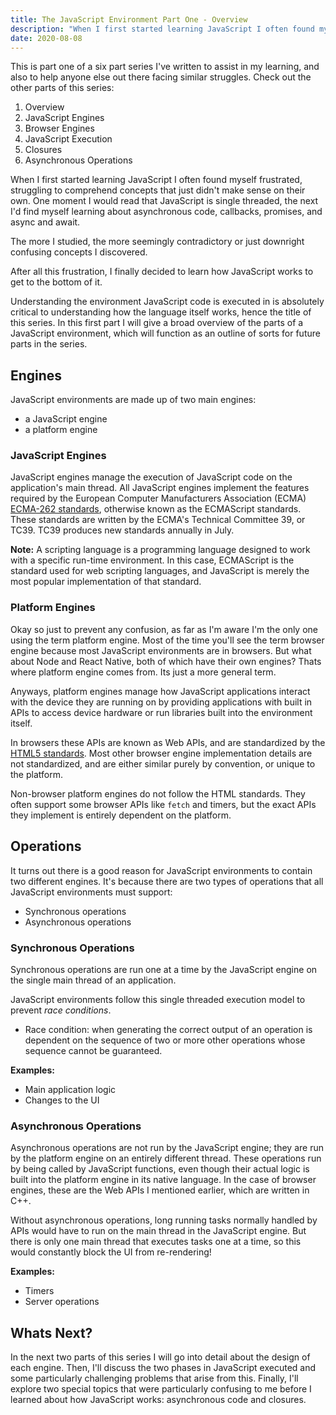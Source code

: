```yaml
---
title: The JavaScript Environment Part One - Overview
description: "When I first started learning JavaScript I often found myself frustrated, struggling to comprehend concepts that just didn't make sense on their own."
date: 2020-08-08
---
```


This is part one of a six part series I've written to assist in my learning, and also to help anyone else out there facing similar struggles. 
Check out the other parts of this series:

1. Overview
2. <Link to='/posts/javascript-environment-part-two'>JavaScript Engines</Link>
3. <Link to='/posts/javascript-environment-part-three'>Browser Engines</Link>
4. <Link to='/posts/javascript-environment-part-four'>JavaScript Execution</Link>
5. <Link to='/posts/javascript-environment-part-five'>Closures</Link>
6. <Link to='/posts/javascript-environment-part-six'>Asynchronous Operations</Link>

When I first started learning JavaScript I often found myself frustrated, 
struggling to comprehend concepts that just didn't make sense on their own. 
One moment I would read that JavaScript is single threaded, the next I'd find myself learning about asynchronous code, callbacks, promises, and async and await.

The more I studied, the more seemingly contradictory or just downright confusing concepts I discovered.

After all this frustration, I finally decided to learn how JavaScript works to get to the bottom of it. 

Understanding the environment JavaScript code is executed in is absolutely critical to understanding how the language itself works, hence the title of this series.
In this first part I will give a broad overview of the parts of a JavaScript environment, which will function as an outline of sorts for future parts in the series.

## Engines

JavaScript environments are made up of two main engines:
- a JavaScript engine
- a platform engine

### JavaScript Engines

JavaScript engines manage the execution of JavaScript code on the application's main thread. 
All JavaScript engines implement the features required by the European Computer Manufacturers Association (ECMA) 
[ECMA-262 standards](https://www.ecma-international.org/publications/standards/Ecma-262.htm), 
otherwise known as the ECMAScript standards. These standards are written by the ECMA's Technical Committee 39, or TC39. TC39 produces new standards annually in July. 

**Note:** A scripting language is a programming language designed to work with a specific run-time environment. 
In this case, ECMAScript is the standard used for web scripting languages, and JavaScript is merely the most popular implementation of that standard. 

### Platform Engines

Okay so just to prevent any confusion, as far as I'm aware I'm the only one using the term platform engine. Most of the time you'll see the term browser engine because most JavaScript environments are in browsers.
But what about Node and React Native, both of which have their own engines? Thats where platform engine comes from. Its just a more general term.

Anyways, platform engines manage how JavaScript applications interact with the device they are running on by providing applications with built in APIs to access device hardware or run libraries built into the environment itself.

In browsers these APIs are known as Web APIs, and are standardized by the [HTML5 standards](https://html.spec.whatwg.org/). 
Most other browser engine implementation details are not standardized, and are either similar purely by convention, or unique to the platform.

Non-browser platform engines do not follow the HTML standards. They often support some browser APIs like `fetch` and timers, but the exact APIs they implement is entirely dependent on the platform.

## Operations

It turns out there is a good reason for JavaScript environments to contain two different engines. 
It's because there are two types of operations that all JavaScript environments must support:
- Synchronous operations
- Asynchronous operations

### Synchronous Operations

Synchronous operations are run one at a time by the JavaScript engine on the single main thread of an application.

JavaScript environments follow this single threaded execution model to prevent *race conditions*. 
- Race condition: when generating the correct output of an operation is dependent on the sequence of two or more other operations whose sequence cannot be guaranteed.

**Examples:** 
- Main application logic
- Changes to the UI

### Asynchronous Operations

Asynchronous operations are not run by the JavaScript engine; they are run by the platform engine on an entirely different thread.
These operations run by being called by JavaScript functions, even though their actual logic is built into the platform engine in its native language. 
In the case of browser engines, these are the Web APIs I mentioned earlier, which are written in C++.

Without asynchronous operations, long running tasks normally handled by APIs would have to run on the main thread in the JavaScript engine. 
But there is only one main thread that executes tasks one at a time, so this would constantly block the UI from re-rendering!

**Examples:**
- Timers
- Server operations

## Whats Next?

In the next two parts of this series I will go into detail about the design of each engine. 
Then, I'll discuss the two phases in JavaScript executed and some particularly challenging problems that arise from this.
Finally, I'll explore two special topics that were particularly confusing to me before I learned about how JavaScript works: asynchronous code and closures.
